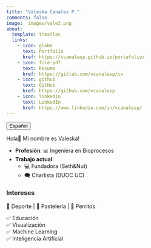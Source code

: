 ```yaml
---
title: "Valeska Canales P."
comments: false
image:  images/vale3.png
about:
  template: trestles
  links:
    - icon: globe
      text: Portfolio
      href: https://vcanalesp.github.io/portafolio/
    - icon: file-pdf
      text: Resume
      href: https://gitlab.com/vcanalesp/cv
    - icon: github
      text: GitHub
      href: https://github.com/vcanalesp
    - icon: linkedin
      text: LinkedIn
      href: https://www.linkedin.com/in/vcanalesp/  
---
```


::: {.btn-group role="group" aria-label="About"}
<a href="vale.html"> <button type="button" class="btn btn-primary me-md-2 btn-sm">Español</button></a>
:::

::: {#hero-heading}
Hola👋 Mi nombre es Valeska!

-   **Profesión**: 📊 Ingeniera en Bioprocesos
-   **Trabajo actual**:
    -   💻 Fundadora (Seth&Nut)
    -   🗨️ Charlista (DUOC UC)

### Intereses

💪 Deporte \| 🍰 Pastelería \| 🐶 Perritos

✅ Educación <br> ✅ Visualización <br> ✅ Machine Learning <br> ✅ Inteligencia Artificial
:::